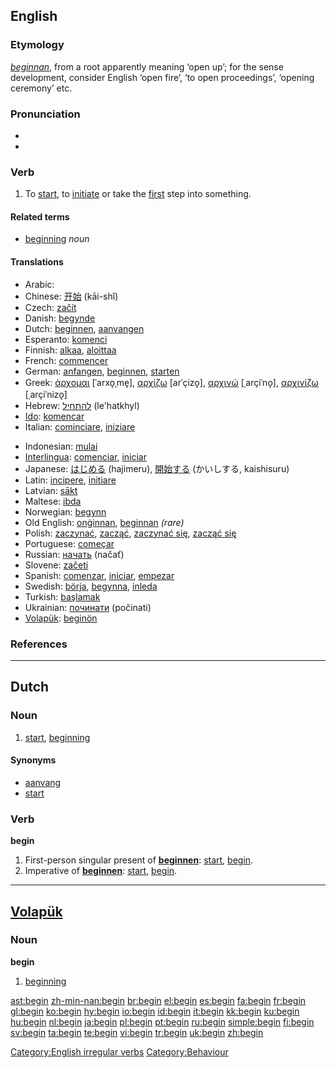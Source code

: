 {{wikipedia}}
==English==

{{rank|circumstances|sitting|Christ|788|begin|wait|laughed|opportunity}}

===Etymology===
{{OE.}} ''[[beginnan]]'', from a {{Ger.}} root apparently meaning ‘open up’; for the sense development, consider English ‘open fire’, ‘to open proceedings’, ‘opening ceremony’ etc.

===Pronunciation===
* {{IPA|/bɪˈgɪn/}}
* {{audio|en-us-begin.ogg|Audio (US)}}

===Verb===
{{en-verb|begins|beginning|began|begun}}

# To [[start]], to [[initiate]] or take the [[first]] step into something.

====Related terms====
* [[beginning]] ''noun''

====Translations====
{{top}}
* Arabic: {{ARchar|[[يبدأ]]}}
* Chinese: [[开始]] (kāi-shǐ)
* Czech: [[začít]]
* Danish: [[begynde]]
* Dutch: [[beginnen]], [[aanvangen]]
* Esperanto: [[komenci]]
* Finnish: [[alkaa]], [[aloittaa]]
* French: [[commencer]]
* German: [[anfangen]], [[beginnen]], [[starten]]
* Greek: [[άρχομαι]] [ˈarxo̞ˌme̞], [[αρχίζω]] [arˈçizo̞], [[αρχινώ]] [ˌarçiˈno̞], [[αρχινίζω]] [ˌarçiˈnizo̞]
* Hebrew: [[להתחיל]] (le'hatkhyl)
* [[Ido]]: [[komencar]]
* Italian: [[cominciare]], [[iniziare]]
{{mid}}
* Indonesian: [[mulai]]
* [[Interlingua]]: [[comenciar]], [[iniciar]]
* Japanese: [[はじめる]] (hajimeru), [[開始する]] (かいしする, kaishisuru)
* Latin: [[incipere]], [[initiare]]
* Latvian: [[sākt]]
* Maltese: [[ibda]]
* Norwegian: [[begynn]]
* Old English: [[onginnan|onġinnan]], [[beginnan]] ''(rare)''
* Polish: [[zaczynać]], [[zacząć]], [[zaczynać się]], [[zacząć się]]
* Portuguese: [[começar]]
* Russian: [[начать]] (načať)
* Slovene: [[začeti]]
* Spanish: [[comenzar]], [[iniciar]], [[empezar]]
* Swedish: [[börja]], [[begynna]], [[inleda]]
* Turkish: [[başlamak]]
* Ukrainian: [[починати]] (počinati)
* [[Volapük]]: [[beginön]]
{{bottom}}

===References===
{{R:Century 1911}}
{{R:Webster 1913}}

[[Category:English irregular verbs]]

----

==Dutch==

===Noun===
{{nl-noun|g=n|-|beginnetje}}

# [[start]], [[beginning]]

====Synonyms====
* [[aanvang]]
* [[start#Dutch|start]]

===Verb===
'''begin'''

# First-person singular present of '''[[beginnen]]''': [[start]], [[begin]].
# Imperative of '''[[beginnen]]''': [[start]], [[begin]].

----

==[[Volapük]]==

===Noun===
'''begin'''

# [[beginning]]

[[Category:Behaviour]]

[[ast:begin]]
[[zh-min-nan:begin]]
[[br:begin]]
[[el:begin]]
[[es:begin]]
[[fa:begin]]
[[fr:begin]]
[[gl:begin]]
[[ko:begin]]
[[hy:begin]]
[[io:begin]]
[[id:begin]]
[[it:begin]]
[[kk:begin]]
[[ku:begin]]
[[hu:begin]]
[[nl:begin]]
[[ja:begin]]
[[pl:begin]]
[[pt:begin]]
[[ru:begin]]
[[simple:begin]]
[[fi:begin]]
[[sv:begin]]
[[ta:begin]]
[[te:begin]]
[[vi:begin]]
[[tr:begin]]
[[uk:begin]]
[[zh:begin]]